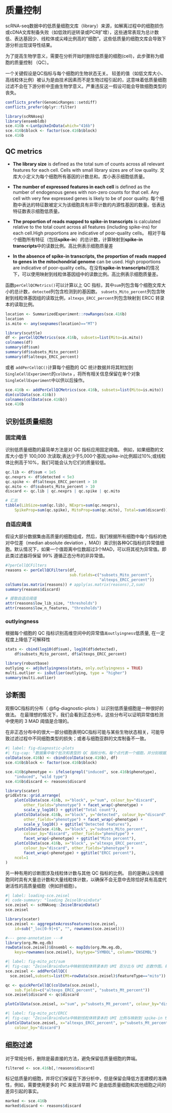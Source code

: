 # 质量控制

scRNA-seq数据中的低质量细胞文库（library）来源，如解离过程中的细胞损伤或cDNA文库制备失败（如低效的逆转录或PCR扩增），这些通常表现为总计数低、表达基因少、线粒体或尖峰比例高的"细胞"。这些低质量的细胞文库会导致下游分析出现误导性结果。

为了提高生物学意义，需要在分析开始时删除低质量的细胞(cell)，此步骤称为细胞的质量控制 （QC）。

一个关键假设是QC指标与每个细胞的生物状态无关。 较差的值（如低文库大小、高线粒体比例）被认为是由技术因素而不是生物过程引起的，这意味着低质量细胞过滤不会在下游分析中歪曲生物学意义。严重违反这一假设可能会导致细胞类型的丧失。

```r
conflicts_prefer(GenomicRanges::setdiff)
conflicts_prefer(dplyr::filter)
```

```r
library(scRNAseq)
library(ensembldb)
sce.416b <-LunSpikeInData(which="416b") 
sce.416b$block <- factor(sce.416b$block)
sce.416b
```

## QC metrics

-   **The library size** is defined as the total sum of counts across all relevant features for each cell. Cells with small library sizes are of low quality. 文库大小定义为每个细胞所有基因的计数总和。库小表示细胞低质量。

-   **The number of expressed features in each cell** is defined as the number of endogenous genes with non-zero counts for that cell. Any cell with very few expressed genes is likely to be of poor quality. 每个细胞中表达的特征数被定义为该细胞具有非零计数的内源性基因的数量。低表达特征数表示细胞低质量。

-   **The proportion of reads mapped to spike-in transcripts** is calculated relative to the total count across all features (including spike-ins) for each cell.High proportions are indicative of poor-quality cells。 相对于每个细胞所有特征（包括**spike-in**）的总计数，计算映射到**spike-in transcripts**中的读数比例。高比例表示细胞质量差

-   **In the absence of spike-in transcripts, the proportion of reads mapped to genes in the mitochondrial genome** can be used. High proportions are indicative of poor-quality cells。在没有**spike-in transcripts**的情况下，可以使用映射到线粒体基因组中的读数比例。高比例表示细胞质量差。

函数`perCellQCMetrics()`可以计算以上 QC 指标，其中`sum`列包含每个细胞文库大小的总计数，`detected`列包含检测到的基因数。 `subsets_Mito_percent`列包含映射到线粒体基因组的读取比例，`altexps_ERCC_percent`列包含映射到 ERCC 转录本的读取比例。

```r
location <- SummarizedExperiment::rowRanges(sce.416b)
location
is.mito <- any(seqnames(location)=="MT")

library(scuttle)
df <- perCellQCMetrics(sce.416b, subsets=list(Mito=is.mito))
colnames(df)
summary(df$sum)
summary(df$subsets_Mito_percent)
summary(df$altexps_ERCC_percent)
```

或者 `addPerCellQC()`计算每个细胞的 QC 统计数据并将其附加到`SingleCellExperiment`的`colData` ，将所有相关信息保留在单个对象`SingleCellExperiment`中以供以后操作。

```r
sce.416b <- addPerCellQCMetrics(sce.416b, subsets=list(Mito=is.mito))
dim(colData(sce.416b))
colnames(colData(sce.416b))
sce.416b
```

## 识别低质量细胞

### 固定阈值

识别低质量细胞的最简单方法是对 QC 指标应用固定阈值。 例如，如果细胞的文库大小低于 100,000 次读取;表达少于5,000个基因;spike-in比例超过10%;或线粒体比例高于10%，我们可能会认为它们的质量较低。

```r
qc.lib <- df$sum < 1e5
qc.nexprs <- df$detected < 5e3
qc.spike <- df$altexps_ERCC_percent > 10
qc.mito <- df$subsets_Mito_percent > 10
discard <- qc.lib | qc.nexprs | qc.spike | qc.mito

# 汇总
tibble(LibSize=sum(qc.lib), NExprs=sum(qc.nexprs),
    SpikeProp=sum(qc.spike), MitoProp=sum(qc.mito), Total=sum(discard))
```

### 自适应阈值

假设大部分数据集由高质量的细胞组成，然后，我们根据所有细胞中每个指标的绝对中位差（median absolute deviation ，MAD）来识别各种QC指标的异常值细胞。默认情况下，如果一个值距离中位数超过3个MAD，可以将其视为异常值。即此类过滤器将保留 99% 遵循正态分布的非异常值。

```r
#?perCellQCFilters
reasons <- perCellQCFilters(df, 
                            sub.fields=c("subsets_Mito_percent",
                                         "altexps_ERCC_percent"))
colSums(as.matrix(reasons)) # apply(as.matrix(reasons),2,sum)
summary(reasons$discard)

# 提取自适应阈值
attr(reasons$low_lib_size, "thresholds")
attr(reasons$low_n_features, "thresholds")
```

### outlyingness

根据每个细胞的 QC 指标识别高维空间中的异常值`高outlyingness`低质量, 在一定程度上降低了可解释性

```r
stats <- cbind(log10(df$sum), log10(df$detected),
    df$subsets_Mito_percent, df$altexps_ERCC_percent)

library(robustbase)
outlying <- adjOutlyingness(stats, only.outlyingness = TRUE)
multi.outlier <- isOutlier(outlying, type = "higher")
summary(multi.outlier)
```




## 诊断图

观察QC指标的分布（ @fig-diagnostic-plots ）以识别低质量细胞是一种很好的做法。 在最理想的情况下，我们会看到正态分布，这些分布可以证明异常值检测中使用的 3 MAD 阈值是合理的。

在非正态分布中的很大一部分细胞表明QC指标可能与某些生物状态相关，可能导致过滤过程中不同细胞类型的损失；或者与细胞亚群的文库制备不一致。

```r
#| label: fig-diagnostic-plots
#| fig-cap: "数据集中每个批次和表型的 QC 指标分布。每个点代表一个细胞，并分别根据其是否被丢弃而着色。"
colData(sce.416b) <- cbind(colData(sce.416b), df)
sce.416b$block <- factor(sce.416b$block)

sce.416b$phenotype <- ifelse(grepl("induced", sce.416b$phenotype),
    "induced", "wild type")
sce.416b$discard <- reasons$discard

library(scater)
gridExtra::grid.arrange(
    plotColData(sce.416b, x="block", y="sum", colour_by="discard",
        other_fields="phenotype") + facet_wrap(~phenotype) + 
        scale_y_log10() + ggtitle("Total count"),
    plotColData(sce.416b, x="block", y="detected", colour_by="discard", 
        other_fields="phenotype") + facet_wrap(~phenotype) + 
        scale_y_log10() + ggtitle("Detected features"),
    plotColData(sce.416b, x="block", y="subsets_Mito_percent", 
        colour_by="discard", other_fields="phenotype") + 
        facet_wrap(~phenotype) + ggtitle("Mito percent"),
    plotColData(sce.416b, x="block", y="altexps_ERCC_percent", 
        colour_by="discard", other_fields="phenotype") + 
        facet_wrap(~phenotype) + ggtitle("ERCC percent"),
    ncol=1
)
```

另一种有用的诊断图涉及线粒体计数与其他 QC 指标的比例。 目的是确认没有细胞同时具有大量总计数和大量线粒体计数，以确保不会无意中去除恰好具有高度代谢活性的高质量细胞（例如肝细胞）。

```r
#| label: loading-sce.zeisel 
#| code-summary: "loading ZeiselBrainData"
sce.zeisel <- scRNAseq::ZeiselBrainData()
sce.zeisel

library(scater)
sce.zeisel <- aggregateAcrossFeatures(sce.zeisel, 
    id=sub("_loc[0-9]+$", "", rownames(sce.zeisel)))

#--- gene-annotation ---#
library(org.Mm.eg.db)
rowData(sce.zeisel)$Ensembl <- mapIds(org.Mm.eg.db, 
    keys=rownames(sce.zeisel), keytype="SYMBOL", column="ENSEMBL")
```

```r
#| label: fig-mito_pct/sum
#| fig-cap: "ZeiselBrainData中映射线粒体转录本的 UMI 百分比与 UMI 总数作图。每个点代表一个细胞，并根据它是否被视为低质量并丢弃分组。"
sce.zeisel <- addPerCellQC(
  sce.zeisel,subsets=list(Mt=rowData(sce.zeisel)$featureType=="mito"))

qc <- quickPerCellQC(colData(sce.zeisel), 
    sub.fields=c("altexps_ERCC_percent", "subsets_Mt_percent"))
sce.zeisel$discard <- qc$discard

plotColData(sce.zeisel, x="sum", y="subsets_Mt_percent", colour_by="discard")
```

```r
#| label: fig-mito_pct/ERCC
#| fig-cap: "ZeiselBrainData中映射线粒体转录本的 UMI 比例与映射到 spike-in transcripts 的 UMI 比例作图。每个点代表一个细胞，并根据它是否被视为低质量并丢弃分组。"
plotColData(sce.zeisel, x="altexps_ERCC_percent", y="subsets_Mt_percent",
    colour_by="discard")
```

## 细胞过滤

对于常规分析，删除是最直接的方法，避免保留低质量细胞的弊端。

```r
filtered <- sce.416b[,!reasons$discard]
```

标记低质量的细胞，并将它们保留在下游分析中，但是保留会降低方差建模的准确性，例如，需要使用更多的 PC 来抵消早期 PC 是由低质量细胞和其他细胞之间的差异引起的事实。

```r
marked <- sce.416b
marked$discard <- reasons$discard
```
